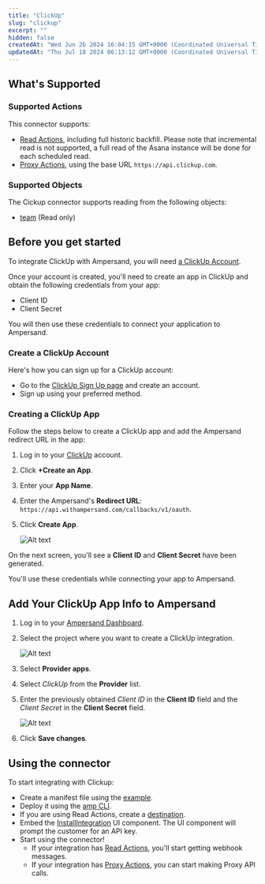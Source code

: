```yaml
---
title: "ClickUp"
slug: "clickup"
excerpt: ""
hidden: false
createdAt: "Wed Jun 26 2024 16:04:15 GMT+0000 (Coordinated Universal Time)"
updatedAt: "Thu Jul 18 2024 06:13:12 GMT+0000 (Coordinated Universal Time)"
---
```

## What's Supported

### Supported Actions

This connector supports:
- [Read Actions](/read-actions), including full historic backfill. Please note that incremental read is not supported, a full read of the Asana instance will be done for each scheduled read.
- [Proxy Actions](/proxy-actions), using the base URL `https://api.clickup.com`.

### Supported Objects
The Cickup connector supports reading from the following objects:
- [team](https://developer.clickup.com/reference/getauthorizedteams) (Read only)

## Before you get started

To integrate ClickUp with Ampersand, you will need [a ClickUp Account](https://app.clickup.com/signup).

Once your account is created, you'll need to create an app in ClickUp and obtain the following credentials from your app:

- Client ID
- Client Secret

You will then use these credentials to connect your application to Ampersand.

### Create a ClickUp Account

Here's how you can sign up for a ClickUp account:

- Go to the [ClickUp Sign Up page](https://app.clickup.com/signup) and create an account.
- Sign up using your preferred method.

### Creating a ClickUp App

Follow the steps below to create a ClickUp app and add the Ampersand redirect URL in the app:

1. Log in to your [ClickUp](https://app.clickup.com/settings/apps) account.
2. Click **+Create an App**.
3. Enter your **App Name**.
4. Enter the Ampersand's **Redirect URL**: `https://api.withampersand.com/callbacks/v1/oauth`. 
5. Click **Create App**.

   ![Alt text](/images/provider-guides/62de7c7-clickup1.gif)

On the next screen, you'll see a **Client ID** and **Client Secret** have been generated.

You'll use these credentials while connecting your app to Ampersand.

## Add Your ClickUp App Info to Ampersand

1. Log in to your [Ampersand Dashboard](https://dashboard.withampersand.com).

2. Select the project where you want to create a ClickUp integration.

   ![Alt text](/images/provider-guides/dd47b7a-Ampersand.png)

3. Select **Provider apps**.

4. Select _ClickUp_ from the **Provider** list.

5. Enter the previously obtained _Client ID_ in the **Client ID** field and the _Client Secret_ in the **Client Secret** field.

   ![Alt text](/images/provider-guides/d1a4278-clickup2.gif)

6. Click **Save changes**.


## Using the connector

To start integrating with Clickup:
- Create a manifest file using the [example](https://github.com/amp-labs/samples/blob/main/clickup/amp.yaml).
- Deploy it using the [amp CLI](/cli/overview).
- If you are using Read Actions, create a [destination](/destinations).
- Embed the [InstallIntegration](/embeddable-ui-components#install-integration) UI component. The UI component will prompt the customer for an API key.
- Start using the connector!
   - If your integration has [Read Actions](/read-actions), you'll start getting webhook messages.
   - If your integration has [Proxy Actions](/proxy-actions), you can start making Proxy API calls.
